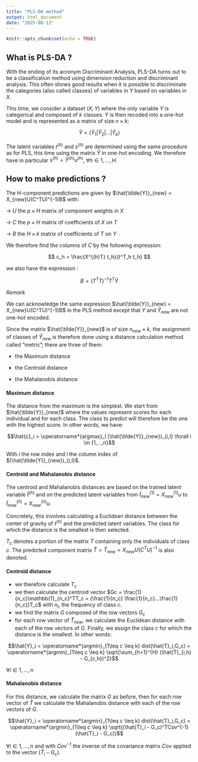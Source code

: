 ```yaml
---
title: "PLS-DA method"
output: html_document
date: "2025-08-13"
---
```


```r
knitr::opts_chunk$set(echo = TRUE)
```

## What is PLS-DA ?

With the ending of its acronym Discriminant Analysis, PLS-DA turns out to be a classification method using dimension reduction and discriminant analysis. This often shows good results when it is possible to discriminate the categories (also called classes) of variables in $Y$ based on variables in $X$.

This time, we consider a dataset $(X,Y)$ where the only variable $Y$ is categorical and composed of $k$ classes. $Y$ is then recoded into a one-hot model and is represented as a matrix of size $n \times k$;

$$
\tilde{Y} = (\tilde{Y}_1 | \tilde{Y}_2 | ... | \tilde{Y}_k)
$$

The latent variables $t^{(h)}$ and $s^{(h)}$ are determined using the same procedure as for PLS, this time using the matrix $\tilde{Y}$ in one-hot encoding. We therefore have in particular $s^{(h)} = \tilde{Y}^{(h)}u^{(h)}$, $\forall h \in 1,...,H$.

## How to make predictions ?

The H-component predictions are given by $\hat{\tilde{Y}}_{new} = X_{new}U(C^TU)^{-1}B$ with:

→ $U$ the $p \times H$ matrix of component weights in $X$

→ $C$ the $p \times H$ matrix of coefficients of $X$ on $T$

→ $B$ the $H \times k$ matrix of coefficients of $T$ on $Y$

We therefore find the columns of $C$ by the following expression:

$$ c_h = \frac{X^{(h)T} t_h}{t^T_h t_h} $$

we also have the expression :

$$ B = (T^TT)^{-1}T^T\tilde{Y} $$

$Remark$

We can acknowledge the same expression $\hat{\tilde{Y}}_{new} = X_{new}U(C^TU)^{-1}B$ in the PLS method except that $Y$ and $\hat{Y}_{new}$ are not one-hot encoded.

Since the matrix $\hat{\tilde{Y}}_{new}$ is of size $n_{new} \times k$, the assignment of classes of $\hat{Y}_{new}$ is therefore done using a distance calculation method called "metric"; there are three of them:

- the Maximum distance

- the Centroid distance

- the Mahalanobis distance

#### Maximum distance

The distance from the maximum is the simplest. We start from $\hat{\tilde{Y}}_{new}$ where the values represent scores for each individual and for each class. The class to predict will therefore be the one with the highest score. In other words, we have:

$$\hat{c}_i = \operatorname*{argmax}_l (\hat{\tilde{Y}}_{new})_{i,l} \forall i \in {1,...,n}$$


With $i$ the row index and $l$ the column index of $(\hat{\tilde{Y}}_{new})_{i,l}$.

#### Centroïd and Mahalanobis distance

The centroid and Mahalanobis distances are based on the trained latent variable $\hat{t}^{(h)}$ and on the predicted latent variables from $\hat{t}^{(1)}_{new} = X^{(1)}_{new}u$ to $\hat{t}^{(h)}_{new} = X^{(h)}_{new}u$.

Concretely, this involves calculating a Euclidean distance between the center of gravity of $t^{(h)}$ and the predicted latent variables. The class for which the distance is the smallest is then selected.

$T_c$ denotes a portion of the matrix $T$ containing only the individuals of class $c$. The predicted component matrix $\hat{T} = \hat{T}_{new} = X_{new}U(C^TU)^{-1}$ is also denoted.

#### Centroïd distance 

- we therefore calculate $T_c$
- we then calculate the centroid vector $Gc = \frac{1}{n_c}\mathbb{1}_{n_c}^TT_c = (\frac{1}{n_c} \frac{1}{n_c}...\frac{1}{n_c})T_c$ with $n_c$ the frequency of class $c$.
- we find the matrix $G$ composed of the row vectors $G_c$
- for each row vector of $\hat{T}_{new}$, we calculate the Euclidean distance with each of the row vectors of $G$. Finally, we assign the class $c$ for which the distance is the smallest. In other words: 

$$\hat{Y}_i = \operatorname*{argmin}_{1\leq c \leq k} dist(\hat{T}_i,G_c) = \operatorname*{argmin}_{1\leq c \leq k} \sqrt{\sum_{h=1}^{H} (\hat{T}_{i,h} - G_{c,h})^2}$$ 

$\forall i \in {1,...,n}$

#### Mahalanobis distance

For this distance, we calculate the matrix $G$ as before, then for each row vector of $\hat{T}$ we calculate the Mahalanobis distance with each of the row vectors of $G$.

$$\hat{Y}_i = \operatorname*{argmin}_{1\leq c \leq k} dist(\hat{T}_i,G_c) = \operatorname*{argmin}_{1\leq c \leq k} \sqrt{(\hat{T}_i - G_c)^TCov^{-1}(\hat{T}_i - G_c)}$$

$\forall i \in {1,...,n}$ and with $Cov^{-1}$ the inverse of the covariance matrix $Cov$ applied to the vector $(\hat{T}_i - G_c)$.